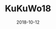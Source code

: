 ---
title: KuKuWo18
path: /gilching/
date: 2018-10-12
image: "/images/igotshot/liftime/gilching/Kulturwoche2018.jpg"
link: ""
categories: ["Igotshot Lifetime"]
category: ["Kultur" , "Lightpainting"]
tags: ["Starnberg"]
section: kultur
---
